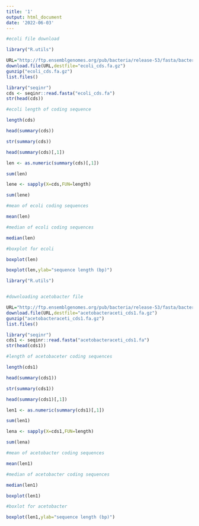 ```yaml
---
title: '1'
output: html_document
date: '2022-06-03'
---
```


```r
#ecoli file download

library("R.utils")

URL="http://ftp.ensemblgenomes.org/pub/bacteria/release-53/fasta/bacteria_0_collection/escherichia_coli_str_k_12_substr_mg1655_gca_000005845/cds/Escherichia_coli_str_k_12_substr_mg1655_gca_000005845.ASM584v2.cds.all.fa.gz"
download.file(URL,destfile="ecoli_cds.fa.gz")
gunzip("ecoli_cds.fa.gz")
list.files()

library("seqinr")
cds <- seqinr::read.fasta("ecoli_cds.fa")
str(head(cds))

#ecoli length of coding sequence 

length(cds)

head(summary(cds))

str(summary(cds))

head(summary(cds)[,1])

len <- as.numeric(summary(cds)[,1])

sum(len)

lene <- sapply(X=cds,FUN=length)

sum(lene) 

#mean of ecoli coding sequences

mean(len)

#median of ecoli coding sequences

median(len)

#boxplot for ecoli

boxplot(len)

boxplot(len,ylab="sequence length (bp)")
```


```r
library("R.utils")


#downloading acetobacter file 

URL="http://ftp.ensemblgenomes.org/pub/bacteria/release-53/fasta/bacteria_80_collection/acetobacter_aceti_gca_002005445/cds/Acetobacter_aceti_gca_002005445.ASM200544v1.cds.all.fa.gz"
download.file(URL,destfile="acetobacteraceti_cds1.fa.gz")
gunzip("acetobacteraceti_cds1.fa.gz")
list.files()

library("seqinr")
cds1 <- seqinr::read.fasta("acetobacteraceti_cds1.fa")
str(head(cds1))

#length of acetobaceter coding sequences 

length(cds1)

head(summary(cds1))

str(summary(cds1))

head(summary(cds1)[,1])

len1 <- as.numeric(summary(cds1)[,1])

sum(len1)

lena <- sapply(X=cds1,FUN=length)

sum(lena) 

#mean of acetobacter coding sequences 

mean(len1)

#median of acetobacter coding sequences 

median(len1)

boxplot(len1)

#boxlot for acetobacter

boxplot(len1,ylab="sequence length (bp)")
```

